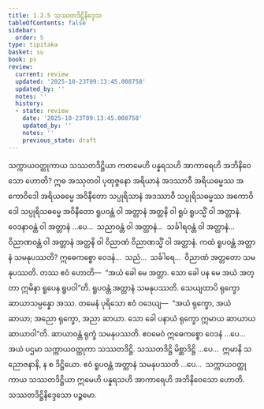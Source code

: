 ```yaml
---
title: 1.2.5 သဿတဒိဋ္ဌိနိဒ္ဒေသ
tableOfContents: false
sidebar:
  order: 5
type: tipitaka
basket: su
book: ps
review:
  current: review
  updated: '2025-10-23T09:13:45.008758'
  updated_by: ''
  notes: ''
  history:
  - state: review
    date: '2025-10-23T09:13:45.008758'
    updated_by: ''
    notes: ''
    previous_state: draft
---
```



<ReviewStatus review={frontmatter.review} showDetails={true} />

<HypothesisAnnotation frontmatter={frontmatter} />

<DynamicBreadcrumb />

<Division number="138" book="ps" e="ch" v="26" p="148">

<Paragraph number="780" book="ps">
သက္ကာယဝတ္ထုကာယ သဿတဒိဋ္ဌိယာ ကတမေဟိ ပန္နရသဟိ အာကာရေဟိ အဘိနိဝေသော ဟောတိ? ဣဓ အဿုတဝါ ပုထုဇ္ဇနော အရိယာနံ အဒဿာဝီ အရိယဓမ္မဿ အကောဝိဒေါ အရိယဓမ္မေ အဝိနီတော သပ္ပုရိသာနံ အဒဿာဝီ သပ္ပုရိသဓမ္မဿ အကောဝိဒေါ သပ္ပုရိသဓမ္မေ အဝိနီတော ရူပဝန္တံ ဝါ အတ္တာနံ အတ္တနိ ဝါ ရူပံ ရူပသ္မိံ ဝါ အတ္တာနံ. ဝေဒနာဝန္တံ ဝါ အတ္တာနံ …ပေ…  သညာဝန္တံ ဝါ အတ္တာနံ…  သင်္ခါရဝန္တံ ဝါ အတ္တာနံ…  ဝိညာဏဝန္တံ ဝါ အတ္တာနံ အတ္တနိ ဝါ ဝိညာဏံ ဝိညာဏသ္မိံ ဝါ အတ္တာနံ.
</Paragraph>

<Paragraph number="781" book="ps">
ကထံ <Emphasis>ရူပဝန္တံ အတ္တာနံ သမနုပဿတိ?</Emphasis> ဣဓေကစ္စော ဝေဒနံ…  သညံ…  သင်္ခါရေ…  ဝိညာဏံ အတ္တတော သမနုပဿတိ. တဿ ဧဝံ ဟောတိ—  “အယံ ခေါ မေ အတ္တာ. သော ခေါ ပန မေ အယံ အတ္တာ ဣမိနာ ရူပေန ရူပဝါ”တိ. ရူပဝန္တံ အတ္တာနံ သမနုပဿတိ. သေယျထာပိ ရုက္ခော ဆာယာသမ္ပန္နော အဿ. တမေနံ ပုရိသော ဧဝံ ဝဒေယျ—  “အယံ ရုက္ခော, အယံ ဆာယာ; အညော ရုက္ခော, အညာ ဆာယာ. သော ခေါ ပနာယံ ရုက္ခော ဣမာယ ဆာယာယ ဆာယာဝါ”တိ. ဆာယာဝန္တံ ရုက္ခံ သမနုပဿတိ. ဧဝမေဝံ ဣဓေကစ္စော ဝေဒနံ …ပေ…  အယံ ပဌမာ သက္ကာယဝတ္ထုကာ သဿတဒိဋ္ဌိ. သဿတဒိဋ္ဌိ မိစ္ဆာဒိဋ္ဌိ …ပေ…  ဣမာနိ သညောဇနာနိ, န စ ဒိဋ္ဌိယော. ဧဝံ ရူပဝန္တံ အတ္တာနံ သမနုပဿတိ …ပေ…  သက္ကာယဝတ္ထုကာယ သဿတဒိဋ္ဌိယာ ဣမေဟိ ပန္နရသဟိ အာကာရေဟိ အဘိနိဝေသော ဟောတိ.

</Paragraph>
</Division>

<Paragraph number="782" type="center" book="ps">
သဿတဒိဋ္ဌိနိဒ္ဒေသော ပဉ္စမော.
</Paragraph>